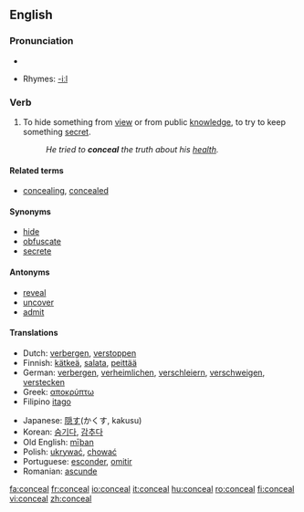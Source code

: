 ==English==

===Pronunciation===
*{{audio|en-us-conceal.ogg|Audio (US)}}

*Rhymes: [[Rhymes:English:-iːl|-iːl]]

===Verb===
{{en-verb}}

# To hide something from [[view]] or from public [[knowledge]], to try to keep something [[secret]].
#:''He tried to '''conceal''' the truth about his [[health]].''

====Related terms====
*[[concealing]], [[concealed]]

====Synonyms====
*[[hide]]
*[[obfuscate]]
*[[secrete]]

====Antonyms====
*[[reveal]]
*[[uncover]]
*[[admit]]

====Translations====
{{top}}
*Dutch: [[verbergen]], [[verstoppen]]
*Finnish: [[kätkeä]], [[salata]], [[peittää]]
*German: [[verbergen]], [[verheimlichen]], [[verschleiern]], [[verschweigen]], [[verstecken]]
*Greek: [[αποκρύπτω]]
*Filipino [[itago]]
{{mid}}
*Japanese: [[隠す]](かくす, kakusu)
*Korean: [[숨기다]], [[감추다]]
*Old English: [[miþan|mīþan]]
*Polish: [[ukrywać]], [[chować]]
*Portuguese: [[esconder]], [[omitir]]
*Romanian: [[ascunde]]
{{bottom}}

[[fa:conceal]]
[[fr:conceal]]
[[io:conceal]]
[[it:conceal]]
[[hu:conceal]]
[[ro:conceal]]
[[fi:conceal]]
[[vi:conceal]]
[[zh:conceal]]